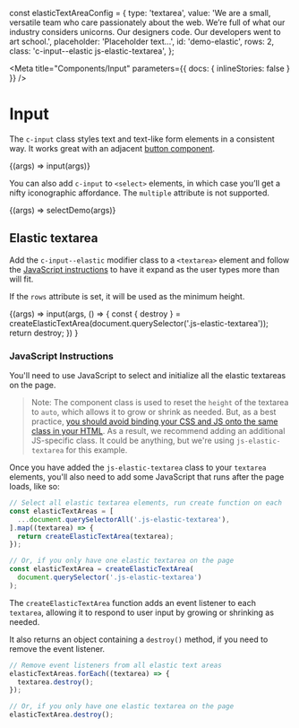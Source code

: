 const elasticTextAreaConfig = {
  type: 'textarea',
  value:
    'We are a small, versatile team who care passionately about the web. We’re full of what our industry considers unicorns. Our designers code. Our developers went to art school.',
  placeholder: 'Placeholder text…',
  id: 'demo-elastic',
  rows: 2,
  class: 'c-input--elastic js-elastic-textarea',
};

<!--
Inline stories disabled because when the same input element is rendered with
different settings within the same file, React syncs all their properties.
-->

<Meta
  title="Components/Input"
  parameters={{ docs: { inlineStories: false } }}
/>

# Input

The `c-input` class styles text and text-like form elements in a consistent way. It works great with an adjacent [button component](/story/components-button--elements).

<Canvas>
  <Story
    name="Text Elements"
    args={{
      type: 'text',
      placeholder: 'Placeholder text…',
      id: 'demo-input',
      readonly: false,
      disabled: false,
    }}
    argTypes={{
      type: {
        options: ['text', 'email', 'search', 'date', 'textarea'],
        type: { name: 'string' },
        control: {
          type: 'select',
        },
      },
      value: { type: { name: 'string' } },
      placeholder: { type: { name: 'string' } },
      id: { type: { name: 'string' } },
      readonly: { type: { name: 'boolean' } },
      disabled: { type: { name: 'boolean' } },
    }}
  >
    {(args) => input(args)}
  </Story>
</Canvas>

You can also add `c-input` to `<select>` elements, in which case you’ll get a nifty iconographic affordance. The `multiple` attribute is not supported.

<Canvas>
  <Story
    name="Select Element"
    args={{
      id: 'demo-select',
      disabled: false,
    }}
    argTypes={{
      id: { type: { name: 'string' } },
      disabled: { type: { name: 'boolean' } },
    }}
    parameters={{ docs: { source: { code: selectDemoSource } } }}
  >
    {(args) => selectDemo(args)}
  </Story>
</Canvas>

## Elastic textarea

Add the `c-input--elastic` modifier class to a `<textarea>` element and follow the [JavaScript instructions](#javascript-instructions) to have it expand as the user types more than will fit.

If the `rows` attribute is set, it will be used as the minimum height.

<Canvas>
  <Story
    name="Elastic Textarea"
    height="250px"
    argTypes={{
      rows: { type: { name: 'number' } },
      class: { type: { name: 'string' } },
    }}
    args={{
      ...elasticTextAreaConfig,
      rows: 2,
      class: 'c-input--elastic js-elastic-textarea',
    }}
    parameters={{
      docs: {
        source: {
          code: makeTwigInclude(
            '@cloudfour/components/input/input.twig',
            elasticTextAreaConfig
          ),
        },
      },
    }}
  >
    {(args) =>
      input(args, () => {
        const { destroy } = createElasticTextArea(document.querySelector('.js-elastic-textarea'));
        return destroy;
      })
    }
  </Story>
</Canvas>

### JavaScript Instructions

You'll need to use JavaScript to select and initialize all the elastic textareas on the page.

> Note: The component class is used to reset the `height` of the textarea to `auto`, which allows it to grow or shrink as needed. But, as a best practice, [you should avoid binding your CSS and JS onto the same class in your HTML](https://cssguidelin.es/#javascript-hooks). As a result, we recommend adding an additional JS-specific class. It could be anything, but we're using `js-elastic-textarea` for this example.

Once you have added the `js-elastic-textarea` class to your `textarea` elements, you'll also need to add some JavaScript that runs after the page loads, like so:

```js
// Select all elastic textarea elements, run create function on each
const elasticTextAreas = [
  ...document.querySelectorAll('.js-elastic-textarea'),
].map((textarea) => {
  return createElasticTextArea(textarea);
});

// Or, if you only have one elastic textarea on the page
const elasticTextArea = createElasticTextArea(
  document.querySelector('.js-elastic-textarea')
);
```

The `createElasticTextArea` function adds an event listener to each `textarea`, allowing it to respond to user input by growing or shrinking as needed.

It also returns an object containing a `destroy()` method, if you need to remove the event listener.

```js
// Remove event listeners from all elastic text areas
elasticTextAreas.forEach((textarea) => {
  textarea.destroy();
});

// Or, if you only have one elastic textarea on the page
elasticTextArea.destroy();
```
